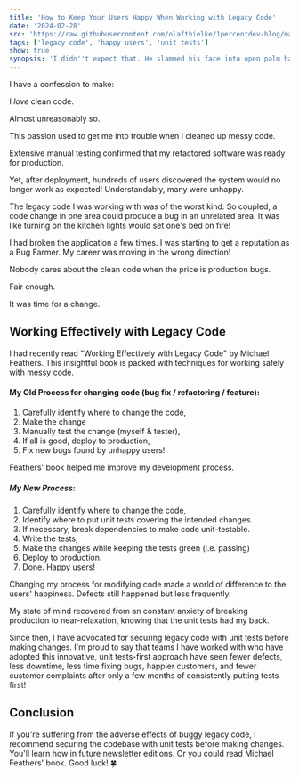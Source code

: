 ---
title: 'How to Keep Your Users Happy When Working with Legacy Code'
date: '2024-02-28'
src: 'https://raw.githubusercontent.com/olafthielke/1percentdev-blog/main/2024/02/28/feature-how-to-keep-your-users-happy-when-working-with-legacy-code.png'
tags: ['legacy code', 'happy users', 'unit tests']
show: true
synopsis: 'I didn''t expect that. He slammed his face into open palm hands and groaned: ''Oh God, what is it NOW?!?'' I was about to ask this dev lead for help with some tricky code for the second time that m'
---
I have a confession to make:

I *love* clean code.

Almost unreasonably so.

This passion used to get me into trouble when I cleaned up messy code.

Extensive manual testing confirmed that my refactored software was ready for production.

Yet, after deployment, hundreds of users discovered the system would no longer work as expected! Understandably, many were unhappy.

The legacy code I was working with was of the worst kind: So coupled, a code change in one area could produce a bug in an unrelated area. It was like turning on the kitchen lights would set one's bed on fire!

I had broken the application a few times. I was starting to get a reputation as a Bug Farmer. My career was moving in the wrong direction!

Nobody cares about the clean code when the price is production bugs.

Fair enough.

It was time for a change. 

## Working Effectively with Legacy Code
I had recently read "Working Effectively with Legacy Code" by Michael Feathers. This insightful book is packed with techniques for working safely with messy code.

#### My Old Process for changing code (bug fix / refactoring / feature):
1. Carefully identify where to change the code,
2. Make the change
3. Manually test the change (myself & tester),
4. If all is good, deploy to production,
5. Fix new bugs found by unhappy users!

Feathers' book helped me improve my development process.

##### My New Process:
1. Carefully identify where to change the code,
2. Identify where to put unit tests covering the intended changes.
3. If necessary, break dependencies to make code unit-testable.
4. Write the tests,
5. Make the changes while keeping the tests green (i.e. passing)
6. Deploy to production.
7. Done. Happy users!

Changing my process for modifying code made a world of difference to the users' happiness. Defects still happened but less frequently. 

My state of mind recovered from an constant anxiety of breaking production to near-relaxation, knowing that the unit tests had my back.

<CustomImage src="https://raw.githubusercontent.com/olafthielke/1percentdev-blog/main/2024/02/28/code-problems-over-time.png" alt="Code Problems over Time" caption="Complexity builds on existing complexity in legacy code. Without a reliable way of identifying broken behaviour caused by code changes, the fallback mechanism of 'being careful' is not actionable and does not suffice to fulfill the promise of low-defect software. Unit tests are such a mechanism and software delivery practices who consistently use unit tests will find themselves on the enviable green trajectory." />

Since then, I have advocated for securing legacy code with unit tests before making changes. I'm proud to say that teams I have worked with who have adopted this innovative, unit tests-first approach have seen fewer defects, less downtime, less time fixing bugs, happier customers, and fewer customer complaints after only a few months of consistently putting tests first!

## Conclusion
If you're suffering from the adverse effects of buggy legacy code, I recommend securing the codebase with unit tests before making changes. You'll learn how in future newsletter editions. Or you could read Michael Feathers' book.
Good luck! 🍀
